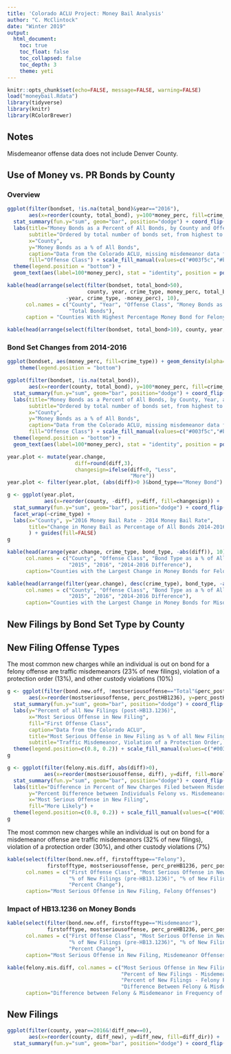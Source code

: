 ```yaml
---
title: 'Colorado ACLU Project: Money Bail Analysis'
author: "C. McClintock"
date: "Winter 2019"
output: 
  html_document:
    toc: true
    toc_float: false
    toc_collapsed: false
    toc_depth: 3
    theme: yeti
---
```


```r
knitr::opts_chunk$set(echo=FALSE, message=FALSE, warning=FALSE)
load("moneybail.Rdata")
library(tidyverse)
library(knitr)
library(RColorBrewer)
```


## Notes

Misdemeanor offense data does not include Denver County. 

## Use of Money vs. PR Bonds by County

### Overview

```r
ggplot(filter(bondset, !is.na(total_bond)&year=="2016"), 
       aes(x=reorder(county, total_bond), y=100*money_perc, fill=crime_type)) + 
  stat_summary(fun.y="sum", geom="bar", position="dodge") + coord_flip() + facet_wrap(~year) +
  labs(title="Money Bonds as a Percent of All Bonds, by County and Offense Class",
       subtitle="Ordered by total number of bonds set, from highest to lowest, no midemeanor data available for Denver",
       x="County",
       y="Money Bonds as a % of All Bonds",
       caption="Data from the Colorado ACLU, missing misdemeanor data for Denver County.",
       fill="Offense Class") + scale_fill_manual(values=c("#003f5c","#bc5090")) +
  theme(legend.position = "bottom") + 
  geom_text(aes(label=100*money_perc), stat = "identity", position = position_dodge(0.9), hjust = -.2)
```


```r
kable(head(arrange(select(filter(bondset, total_bond>50), 
                          county, year, crime_type, money_perc, total_bond), 
                   -year, crime_type, -money_perc), 10), 
      col.names = c("County", "Year", "Offense Class", "Money Bonds as a % of All Bonds", 
                    "Total Bonds"),
      caption = "Counties With Highest Percentage Money Bond for Felony Offenses in 2016")
```

```r
kable(head(arrange(select(filter(bondset, total_bond>10), county, year, crime_type, money_perc, total_bond), -year, desc(crime_type), -money_perc), 10), col.names = c("County", "Year", "Offense Class", "Money Bonds as a % of All Bonds", "Total Bonds"), caption = "Counties With Highest Percentage Money Bond for Misdemeanor Offenses in 2016")
```

### Bond Set Changes from 2014-2016

```r
ggplot(bondset, aes(money_perc, fill=crime_type)) + geom_density(alpha=0.5) + facet_wrap(~year) +
    theme(legend.position = "bottom") 
```


```r
ggplot(filter(bondset, !is.na(total_bond)), 
       aes(x=reorder(county, total_bond), y=100*money_perc, fill=crime_type)) + 
  stat_summary(fun.y="sum", geom="bar", position="dodge") + coord_flip() + facet_wrap(~year) +
  labs(title="Money Bonds as a Percent of All Bonds, by County, Year, and Offense Class",
       subtitle="Ordered by total number of bonds set, from highest to lowest, no midemeanor data available for Denver",
       x="County",
       y="Money Bonds as a % of All Bonds",
       caption="Data from the Colorado ACLU, missing misdemeanor data for Denver County.",
       fill="Offense Class") + scale_fill_manual(values=c("#003f5c","#bc5090")) +
  theme(legend.position = "bottom") + 
  geom_text(aes(label=100*money_perc), stat = "identity", position = position_dodge(0.9), hjust = -.2)
```

```r
year.plot <- mutate(year.change, 
                      diff=round(diff,3),
                      changesign=ifelse(diff<0, "Less", 
                                        "More"))
year.plot <- filter(year.plot, (abs(diff)>0 )&bond_type=="Money Bond")

g <- ggplot(year.plot,
            aes(x=reorder(county, -diff), y=diff, fill=changesign)) + 
  stat_summary(fun.y="sum", geom="bar", position="dodge") + coord_flip() +
  facet_wrap(~crime_type) + 
  labs(x="County", y="2016 Money Bail Rate - 2014 Money Bail Rate",
       title="Change in Money Bail as Percentage of All Bonds 2014-2016, by Offense Class"
       ) + guides(fill=FALSE)
g
```

```r
kable(head(arrange(year.change, crime_type, bond_type, -abs(diff)), 10), 
      col.names = c("County", "Offense Class", "Bond Type as a % of All Bonds", "2014", 
                    "2015", "2016", "2014-2016 Difference"), 
      caption="Counties with the Largest Change in Money Bonds for Felony Offenses as a % of All Bonds for Felony Offenses between 2014 and 2016")
```

```r
kable(head(arrange(filter(year.change), desc(crime_type), bond_type, -abs(diff)), 10), 
      col.names = c("County", "Offense Class", "Bond Type as a % of All Bonds", "2014", 
                    "2015", "2016", "2014-2016 Difference"), 
      caption="Counties with the Largest Change in Money Bonds for Misdemeanor Offenses as a % of All Bonds for Misdemeanor between 2014 and 2016")

```

## New Filings by Bond Set Type by County


## New Filing Offense Types

The most common new charges while an individual is out on bond for a felony offense are traffic misdemeanors (23% of new filings), violation of a protection order (13%), and other custody violations (10%)

```r
g <- ggplot(filter(bond.new.off, !mostseriousoffense=="Total"&perc_postHB1236>0), 
       aes(x=reorder(mostseriousoffense, perc_postHB1236), y=perc_postHB1236, fill=firstofftype)) + 
  stat_summary(fun.y="sum", geom="bar", position="dodge") + coord_flip() + 
  labs(y="Percent of all New Filings (post-HB13.1236)", 
       x="Most Serious Offense in New Filing", 
       fill="First Offense Class",
       caption="Data from the Colorado ACLU",
       title="Most Serious Offense in New Filing as % of all New Filings",
       subtitle="Traffic Misdemeanor, Violation of a Protection Order, most common new charges") + 
  theme(legend.position=c(0.8, 0.2)) + scale_fill_manual(values=c("#003f5c","#bc5090"))
g
```

```r
g <- ggplot(filter(felony.mis.diff, abs(diff)>0), 
            aes(x=reorder(mostseriousoffense, diff), y=diff, fill=morelikely)) + 
  stat_summary(fun.y="sum", geom="bar", position="dodge") + coord_flip() + ylim(-10, 10) +
  labs(title="Difference in Percent of New Charges Filed between Misdemeanor and Felony First Offenses",
       y="Percent Difference between Individuals Felony vs. Misdemeanor First Offenses", 
       x="Most Serious Offense in New Filing", 
       fill="More Likely") + 
  theme(legend.position=c(0.8, 0.2)) + scale_fill_manual(values=c("#003f5c","#bc5090"))
g
```


The most common new charges while an individual is out on bond for a misdemeanor offense are traffic misdemeanors (32% of new filings), violation of a protection order (30%), and other custody violations (7%)

```r
kable(select(filter(bond.new.off, firstofftype=="Felony"), 
             firstofftype, mostseriousoffense, perc_preHB1236, perc_postHB1236, HB1236_impact), 
      col.names = c("First Offense Class", "Most Serious Offense in New Filing", 
                    "% of New Filings (pre-HB13.1236)", "% of New Filings (post-HB13.1236)",
                    "Percent Change"),
      caption="Most Serious Offense in New Filing, Felony Offenses")
```

### Impact of HB13.1236 on Money Bonds

```r
kable(select(filter(bond.new.off, firstofftype=="Misdemeanor"), 
             firstofftype, mostseriousoffense, perc_preHB1236, perc_postHB1236, HB1236_impact),
      col.names = c("First Offense Class", "Most Serious Offense in New Filing", 
                    "% of New Filings (pre-HB13.1236)", "% of New Filings (post-HB13.1236)",
                    "Percent Change"), 
      caption="Most Serious Offense in New Filing, Misdemeanor Offenses")
```


```r
kable(felony.mis.diff, col.names = c("Most Serious Offense in New Filing", 
                                     "Percent of New Filings - Misdemeanor First Offense", 
                                     "Percent of New Filings - Felony First Offense", 
                                     "Difference Between Felony & Misdemeanor"),
      caption="Difference between Felony & Misdemeanor in Frequency of Most Serious Offense in New Filing")
```




## New Filings

```r
ggplot(filter(county, year==2016&!diff_new==0), 
       aes(x=reorder(county, diff_new), y=diff_new, fill=diff_dir)) + 
  stat_summary(fun.y="sum", geom="bar", position="dodge") + coord_flip() + facet_wrap(~off_type)
```





